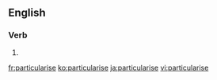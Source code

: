 ==English==

===Verb===
{{en-verb|particularis}}

# {{alternative spelling of|particularize|lang=en}}

[[fr:particularise]]
[[ko:particularise]]
[[ja:particularise]]
[[vi:particularise]]